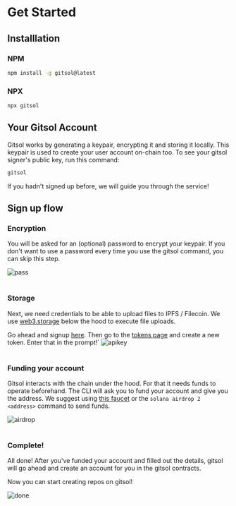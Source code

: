 # Get Started

## Installlation

### NPM

```bash
npm install -g gitsol@latest
```

### NPX

```bash
npx gitsol
```

## Your Gitsol Account

Gitsol works by generating a keypair, encrypting it and storing it locally. This keypair is used to create your user account on-chain too. To see your gitsol signer's public key, run this command:

```bash
gitsol
```

If you hadn't signed up before, we will guide you through the service!

## Sign up flow

### Encryption

You will be asked for an (optional) password to encrypt your keypair. If you don't want to use a password every time you use the gitsol command, you can skip this step.

<img src="pass.png" alt="pass" />
<br />
<br />

### Storage

Next, we need credentials to be able to upload files to IPFS / Filecoin. We use [web3.storage](https://web3.storage/) below the hood to execute file uploads.

Go ahead and signup [here](https://web3.storage/login). Then go to the [tokens page](https://web3.storage/tokens) and create a new token. Enter that in the prompt!`
<img src="apikey.png" alt="apikey" />
<br />
<br />

### Funding your account

Gitsol interacts with the chain under the hood. For that it needs funds to operate beforehand. The CLI will ask you to fund your account and give you the address. We suggest using [this faucet](https://solfaucet.com/) or
the `solana airdrop 2 <address>` command to send funds.

<img src="airdrop.png" alt="airdrop" />
<br />
<br />

### Complete!

All done! After you've funded your account and filled out the details, gitsol will go ahead and create an account for you in the gitsol contracts. 

Now you can start creating repos on gitsol!


<img src="done.png" alt="done" />
<br />
<br />
